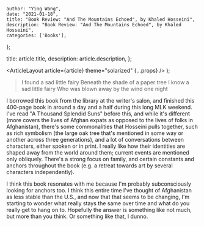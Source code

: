 
    author: "Ying Wang",
    date: "2021-01-18",
    title: "Book Review: "And The Mountains Echoed", by Khaled Hosseini",
    description: "Book Review: "And The Mountains Echoed", by Khaled Hosseini",
    categories: ['Books'],
};

  title: article.title,
  description: article.description,
};

  <ArticleLayout article={article} theme="solarized" {...props} />
);

> I found a sad little fairy
> Beneath the shade of a paper tree
> I know a sad little fairy
> Who was blown away by the wind one night

I borrowed this book from the library at the writer's salon, and finished this
400-page book in around a day and a half during this long MLK weekend. I've read
"A Thousand Splendid Suns" before this, and while it's different (more covers
the lives of Afghan expats as opposed to the lives of folks in Afghanistan),
there's some commonalities that Hosseini pulls together, such as rich symbolism
(the large oak tree that's mentioned in some way or another across three
generations), and a lot of conversations between characters, either spoken or in
print. I really like how their identities are shaped away from the world around
them; current events are mentioned only obliquely. There's a strong focus on
family, and certain constants and anchors throughout the book (e.g. a retreat
towards art by several characters independently).

I think this book resonates with me because I'm probably subconsciously looking
for anchors too. I think this entire time I've thought of Afghanistan as less
stable than the U.S., and now that that seems to be changing, I'm starting to
wonder what really stays the same over time and what do you really get to hang
on to. Hopefully the answer is something like not much, but more than you think.
Or something like that, I dunno.
